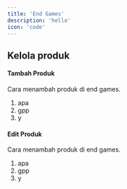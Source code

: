 ```yaml
---
title: 'End Games'
description: 'hello'
icon: 'code'
---
```


## Kelola produk

#### Tambah Produk

Cara menambah produk di end games.
1. apa
2. gpp
3. y

#### Edit Produk

Cara menambah produk di end games.
1. apa
2. gpp
3. y
